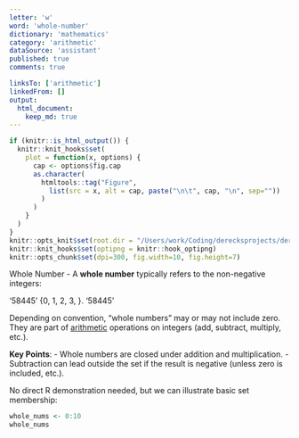 ```yaml
---
letter: 'w'
word: 'whole-number'
dictionary: 'mathematics'
category: 'arithmetic'
dataSource: 'assistant'
published: true
comments: true

linksTo: ['arithmetic']
linkedFrom: []
output:
  html_document:
    keep_md: true
---
```


```r
if (knitr::is_html_output()) {
  knitr::knit_hooks$set(
    plot = function(x, options) {
      cap <- options$fig.cap
      as.character(
        htmltools::tag("Figure",
          list(src = x, alt = cap, paste("\n\t", cap, "\n", sep=""))
        )
      )
    }
  )
}
knitr::opts_knit$set(root.dir = "/Users/work/Coding/derecksprojects/derecksnotes.com-playground/derecksnotes.com/client/src/app/dictionaries/mathematics/definitions")
knitr::knit_hooks$set(optipng = knitr::hook_optipng)
knitr::opts_chunk$set(dpi=300, fig.width=10, fig.height=7)
```

<a id="whole-number">Whole Number</a> - A **whole number** typically refers to the non-negative integers:

'58445'
\{0, 1, 2, 3, \dots\}.
'58445'

Depending on convention, “whole numbers” may or may not include zero. They are part of [arithmetic](#arithmetic) operations on integers (add, subtract, multiply, etc.).

**Key Points**:
- Whole numbers are closed under addition and multiplication.
- Subtraction can lead outside the set if the result is negative (unless zero is included, etc.).

No direct R demonstration needed, but we can illustrate basic set membership:

```r
whole_nums <- 0:10
whole_nums
```
